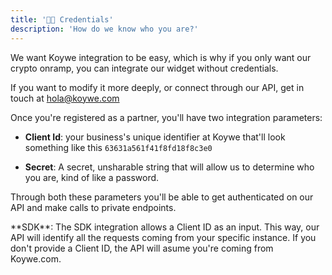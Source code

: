 ```yaml
---
title: '👩‍💻 Credentials'
description: 'How do we know who you are?'
---
```


We want Koywe integration to be easy, which is why if you only want our crypto onramp, you can integrate our widget without credentials.

If you want to modify it more deeply, or connect through our API, get in touch at [hola@koywe.com](mailto:hola@koywe.com)

Once you're registered as a partner, you'll have two integration parameters:

- **Client Id**: your business's unique identifier at Koywe that'll look something like this `63631a561f41f8fd18f8c3e0`

- **Secret**: A secret, unsharable string that will allow us to determine who you are, kind of like a password.

Through both these parameters you'll be able to get authenticated on our API and make calls to private endpoints.

<Tip>
  **SDK**: The SDK integration allows a Client ID as an input. This way, our API
  will identify all the requests coming from your specific instance. If you
  don't provide a Client ID, the API will asume you're coming from Koywe.com.
</Tip>

